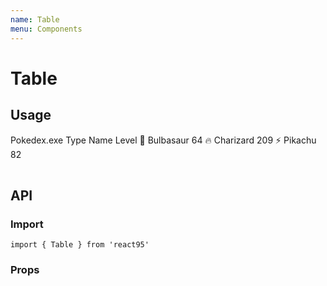 ```yaml
---
name: Table
menu: Components
---
```



# Table

## Usage

<Playground>
  <Window style={{ width: 320 }}>
    <WindowHeader>Pokedex.exe</WindowHeader>
    <WindowContent>
      <Table>
        <TableHead>
          <TableRow head>
            <TableHeadCell>Type</TableHeadCell>
            <TableHeadCell>Name</TableHeadCell>
            <TableHeadCell disabled>Level</TableHeadCell>
          </TableRow>
        </TableHead>
        <TableBody>
          <TableRow>
            <TableDataCell style={{ textAlign: 'center' }}>
              <span role='img' aria-label='🌿'>
                🌿
              </span>
            </TableDataCell>
            <TableDataCell>Bulbasaur</TableDataCell>
            <TableDataCell>64</TableDataCell>
          </TableRow>
          <TableRow>
            <TableDataCell style={{ textAlign: 'center' }}>
              <span role='img' aria-label='🔥'>
                🔥
              </span>
            </TableDataCell>
            <TableDataCell>Charizard</TableDataCell>
            <TableDataCell>209</TableDataCell>
          </TableRow>
          <TableRow>
            <TableDataCell style={{ textAlign: 'center' }}>
              <span role='img' aria-label='⚡'>
                ⚡
              </span>
            </TableDataCell>
            <TableDataCell>Pikachu</TableDataCell>
            <TableDataCell>82</TableDataCell>
          </TableRow>
        </TableBody>
      </Table>
    </WindowContent>
  </Window>
</Playground>

## API

### Import

```
import { Table } from 'react95'
```

### Props

<Props of={Table} />
